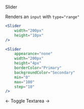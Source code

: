 <DocHeaderStack>
    <Heading as="h1">
        Slider
    </Heading>
    <RepoSourceLink repo="components" href="/Slider.tsx" />
    <EditDocsLink href="/components/slider.mdx" />
</DocHeaderStack>

Renders an `input` with `type="range"`

```jsx
<Slider
    width="200px"
    height="10px"
/>
```

```jsx
<Slider
    appearance="none"
    width="200px"
    height="4px"
    borderColor="Primary"
    backgroundColor="Secondary"
    min="0"
    max="100"
    step="10"
/>
```

<DocFooterFlex>
    <DocFooterLink href="/docs/components/toggle">
        &larr; Toggle
    </DocFooterLink>
    <DocFooterLink href="/docs/components/textarea">
        Textarea &rarr;
    </DocFooterLink>
</DocFooterFlex>